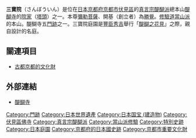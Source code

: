 {{日本寺院
| name = 三寶院
| img = File:Daigoji Sanboin Kyoto04n4592.jpg
| img_capt = 大玄關
| image_width = 260
| nihongo = 三宝院
| hiragana = さんぼういん
| romaji = Sanbō-in
| location = [[京都府|京都府]][[京都市|京都市]][[伏見區|伏見區]]醍醐東大路町22
| sangou = 
| section = [[醍醐寺|醍醐寺]][[塔頭|塔頭]]
| god = [[彌勒菩薩|彌勒菩薩]]
| found_year = [[永久_(年號)|永久]]4年（1115年）
| founder = [[勝覺|勝覺]]（開基）
| official_name = 醍醐寺三寶院
| alias = 
| struct = 
| title = 
| cultural_collection = 唐門 他（國寶）<br>本堂 他（重要文化財）<br>三寶院庭園（國之特別史跡・特別名勝）
}}
'''三寶院'''（さんぼういん）是位在[[日本|日本]][[京都府|京都府]][[京都市|京都市]][[伏見區|伏見區]]的[[真言宗醍醐派|真言宗醍醐派]]總本山[[醍醐寺|醍醐寺]]的[[院家|院家]]（[[塔頭|塔頭]]）之一。本尊[[彌勒菩薩|彌勒菩薩]]、開基（創立者）為[[勝覺|勝覺]]。[[修驗道|修驗道]][[當山派|當山派]]的本山。醍醐寺五[[門跡|門跡]]之一。三寶院庭園是[[豐臣秀吉|豐臣秀吉]]舉行「[[醍醐之花見|醍醐之花見]]」之際，親自設計的名庭。

== 關連項目 ==
*[[古都京都的文化財|古都京都的文化財]]

== 外部連結 ==
* [http://www.daigoji.jp/ 醍醐寺]{{Dead link}}

{{Japanese Special Scenery}}

{{DEFAULTSORT:Sanboin}}
[[Category:門跡|Category:門跡]]
[[Category:日本世界遺產|Category:日本世界遺產]]
[[Category:日本国宝_(建造物)|Category:日本国宝 (建造物)]]
[[Category:伏見區佛寺|Category:伏見區佛寺]]
[[Category:真言宗醍醐派|Category:真言宗醍醐派]]
[[Category:當山派修驗|Category:當山派修驗]]
[[Category:特別史跡|Category:特別史跡]]
[[Category:日本庭園|Category:日本庭園]]
[[Category:京都府的日本國史跡|Category:京都府的日本國史跡]]
[[Category:京都市重要文化財|Category:京都市重要文化財]]